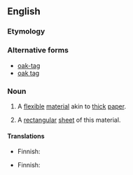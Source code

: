 ==English==

===Etymology===
{{rfe}}

===Alternative forms===
* [[oak-tag]]
* [[oak tag]]

===Noun===
{{en-noun|s|-}}

# {{context|uncountable}} A [[flexible]] [[material]] akin to [[thick]] [[paper]].
# {{context|countable}} A [[rectangular]] [[sheet]] of this material.

====Translations====
{{trans-top|flexible material}}
* Finnish: {{t+|fi|kartonki}}
{{trans-mid}}
{{trans-bottom}}

{{trans-top|sheet of that material}}
* Finnish: {{t+|fi|kartonki}}
{{trans-mid}}
{{trans-bottom}}